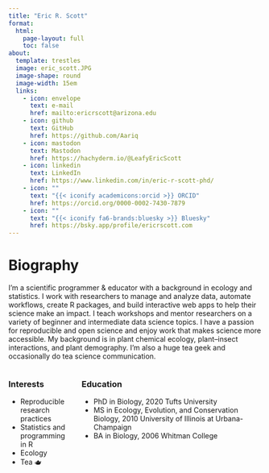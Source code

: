 ```yaml
---
title: "Eric R. Scott"
format:
  html:
    page-layout: full
    toc: false
about: 
  template: trestles
  image: eric_scott.JPG
  image-shape: round
  image-width: 15em
  links:
    - icon: envelope
      text: e-mail
      href: mailto:ericrscott@arizona.edu
    - icon: github
      text: GitHub
      href: https://github.com/Aariq
    - icon: mastodon
      text: Mastodon
      href: https://hachyderm.io/@LeafyEricScott
    - icon: linkedin
      text: LinkedIn
      href: https://www.linkedin.com/in/eric-r-scott-phd/
    - icon: ""
      text: "{{< iconify academicons:orcid >}} ORCID"
      href: https://orcid.org/0000-0002-7430-7879
    - icon: ""
      text: "{{< iconify fa6-brands:bluesky >}} Bluesky"
      href: https://bsky.app/profile/ericrscott.com
---
```


# Biography

I'm a scientific programmer & educator with a background in ecology and statistics.
I work with researchers to manage and analyze data, automate workflows, create R packages, and build interactive web apps to help their science make an impact.
I teach workshops and mentor researchers on a variety of beginner and intermediate data science topics.
I have a passion for reproducible and open science and enjoy work that makes science more accessible.
My background is in plant chemical ecology, plant--insect interactions, and plant demography.
I'm also a huge tea geek and occasionally do tea science communication.

::::: columns
::: column
### Interests

-   Reproducible research practices
-   Statistics and programming in R
-   Ecology
-   Tea 🫖
:::

::: column
### Education

-   PhD in Biology, 2020 Tufts University
-   MS in Ecology, Evolution, and Conservation Biology, 2010 University of Illinois at Urbana-Champaign
-   BA in Biology, 2006 Whitman College
:::
:::::